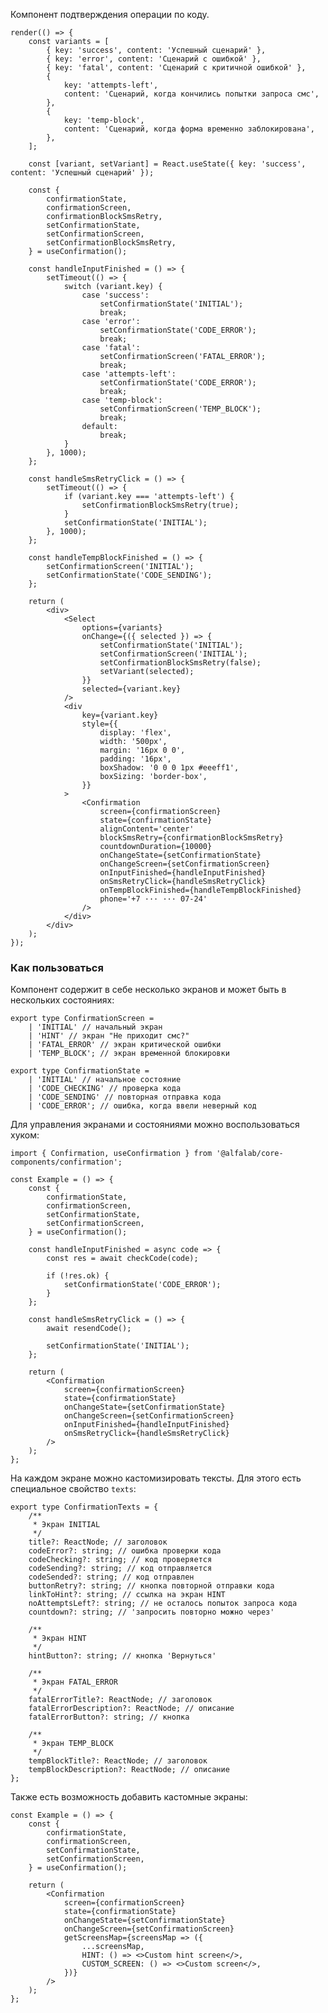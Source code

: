 Компонент подтверждения операции по коду.

```tsx live
render(() => {
    const variants = [
        { key: 'success', content: 'Успешный сценарий' },
        { key: 'error', content: 'Сценарий с ошибкой' },
        { key: 'fatal', content: 'Сценарий с критичной ошибкой' },
        {
            key: 'attempts-left',
            content: 'Сценарий, когда кончились попытки запроса смс',
        },
        {
            key: 'temp-block',
            content: 'Сценарий, когда форма временно заблокирована',
        },
    ];

    const [variant, setVariant] = React.useState({ key: 'success', content: 'Успешный сценарий' });

    const {
        confirmationState,
        confirmationScreen,
        confirmationBlockSmsRetry,
        setConfirmationState,
        setConfirmationScreen,
        setConfirmationBlockSmsRetry,
    } = useConfirmation();

    const handleInputFinished = () => {
        setTimeout(() => {
            switch (variant.key) {
                case 'success':
                    setConfirmationState('INITIAL');
                    break;
                case 'error':
                    setConfirmationState('CODE_ERROR');
                    break;
                case 'fatal':
                    setConfirmationScreen('FATAL_ERROR');
                    break;
                case 'attempts-left':
                    setConfirmationState('CODE_ERROR');
                    break;
                case 'temp-block':
                    setConfirmationScreen('TEMP_BLOCK');
                    break;
                default:
                    break;
            }
        }, 1000);
    };

    const handleSmsRetryClick = () => {
        setTimeout(() => {
            if (variant.key === 'attempts-left') {
                setConfirmationBlockSmsRetry(true);
            }
            setConfirmationState('INITIAL');
        }, 1000);
    };

    const handleTempBlockFinished = () => {
        setConfirmationScreen('INITIAL');
        setConfirmationState('CODE_SENDING');
    };

    return (
        <div>
            <Select
                options={variants}
                onChange={({ selected }) => {
                    setConfirmationState('INITIAL');
                    setConfirmationScreen('INITIAL');
                    setConfirmationBlockSmsRetry(false);
                    setVariant(selected);
                }}
                selected={variant.key}
            />
            <div
                key={variant.key}
                style={{
                    display: 'flex',
                    width: '500px',
                    margin: '16px 0 0',
                    padding: '16px',
                    boxShadow: '0 0 0 1px #eeeff1',
                    boxSizing: 'border-box',
                }}
            >
                <Confirmation
                    screen={confirmationScreen}
                    state={confirmationState}
                    alignContent='center'
                    blockSmsRetry={confirmationBlockSmsRetry}
                    countdownDuration={10000}
                    onChangeState={setConfirmationState}
                    onChangeScreen={setConfirmationScreen}
                    onInputFinished={handleInputFinished}
                    onSmsRetryClick={handleSmsRetryClick}
                    onTempBlockFinished={handleTempBlockFinished}
                    phone='+7 ··· ··· 07-24'
                />
            </div>
        </div>
    );
});
```

### Как пользоваться

Компонент содержит в себе несколько экранов и может быть в нескольких состояниях:

```tsx
export type ConfirmationScreen =
    | 'INITIAL' // начальный экран
    | 'HINT' // экран "Не приходит смс?"
    | 'FATAL_ERROR' // экран критической ошибки
    | 'TEMP_BLOCK'; // экран временной блокировки

export type ConfirmationState =
    | 'INITIAL' // начальное состояние
    | 'CODE_CHECKING' // проверка кода
    | 'CODE_SENDING' // повторная отправка кода
    | 'CODE_ERROR'; // ошибка, когда ввели неверный код
```

Для управления экранами и состояниями можно воспользоваться хуком:

```tsx
import { Confirmation, useConfirmation } from '@alfalab/core-components/confirmation';

const Example = () => {
    const {
        confirmationState,
        confirmationScreen,
        setConfirmationState,
        setConfirmationScreen,
    } = useConfirmation();

    const handleInputFinished = async code => {
        const res = await checkCode(code);

        if (!res.ok) {
            setConfirmationState('CODE_ERROR');
        }
    };

    const handleSmsRetryClick = () => {
        await resendCode();

        setConfirmationState('INITIAL');
    };

    return (
        <Confirmation
            screen={confirmationScreen}
            state={confirmationState}
            onChangeState={setConfirmationState}
            onChangeScreen={setConfirmationScreen}
            onInputFinished={handleInputFinished}
            onSmsRetryClick={handleSmsRetryClick}
        />
    );
};
```

На каждом экране можно кастомизировать тексты. Для этого есть специальное свойство `texts`:

```tsx
export type ConfirmationTexts = {
    /**
     * Экран INITIAL
     */
    title?: ReactNode; // заголовок
    codeError?: string; // ошибка проверки кода
    codeChecking?: string; // код проверяется
    codeSending?: string; // код отправляется
    codeSended?: string; // код отправлен
    buttonRetry?: string; // кнопка повторной отправки кода
    linkToHint?: string; // ссылка на экран HINT
    noAttemptsLeft?: string; // не осталось попыток запроса кода
    countdown?: string; // 'запросить повторно можно через'

    /**
     * Экран HINT
     */
    hintButton?: string; // кнопка 'Вернуться'

    /**
     * Экран FATAL_ERROR
     */
    fatalErrorTitle?: ReactNode; // заголовок
    fatalErrorDescription?: ReactNode; // описание
    fatalErrorButton?: string; // кнопка

    /**
     * Экран TEMP_BLOCK
     */
    tempBlockTitle?: ReactNode; // заголовок
    tempBlockDescription?: ReactNode; // описание
};
```

Также есть возможность добавить кастомные экраны:

```tsx
const Example = () => {
    const {
        confirmationState,
        confirmationScreen,
        setConfirmationState,
        setConfirmationScreen,
    } = useConfirmation();

    return (
        <Confirmation
            screen={confirmationScreen}
            state={confirmationState}
            onChangeState={setConfirmationState}
            onChangeScreen={setConfirmationScreen}
            getScreensMap={screensMap => ({
                ...screensMap,
                HINT: () => <>Custom hint screen</>,
                CUSTOM_SCREEN: () => <>Custom screen</>,
            })}
        />
    );
};
```
